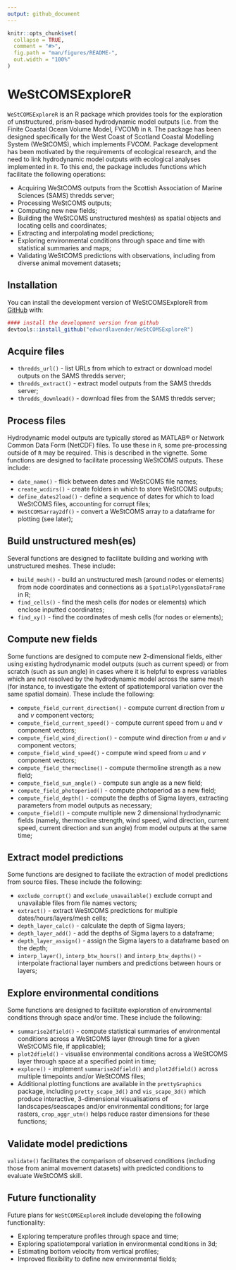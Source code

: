 ```yaml
---
output: github_document
---
```


<!-- README.md is generated from README.Rmd. Please edit that file -->

```r
knitr::opts_chunk$set(
  collapse = TRUE,
  comment = "#>",
  fig.path = "man/figures/README-",
  out.width = "100%"
)
```

# WeStCOMSExploreR

<!-- badges: start -->
<!-- badges: end -->

`WeStCOMSExploreR` is an R package which provides tools for the exploration of unstructured, prism-based hydrodynamic model outputs (i.e. from the Finite Coastal Ocean Volume Model, FVCOM) in `R`. The package has been designed specifically for the West Coast of Scotland Coastal Modelling System (WeStCOMS), which implements FVCOM. Package development has been motivated by the requirements of ecological research, and the need to link hydrodynamic model outputs with ecological analyses implemented in `R`. To this end, the package includes functions which facilitate the following operations: 

* Acquiring WeStCOMS outputs from the Scottish Association of Marine Sciences (SAMS) thredds server;
* Processing WeStCOMS outputs;
* Computing new new fields;
* Building the WeStCOMS unstructured mesh(es) as spatial objects and locating cells and coordinates; 
* Extracting and interpolating model predictions;
* Exploring environmental conditions through space and time with statistical summaries and maps; 
* Validating WeStCOMS predictions with observations, including from diverse animal movement datasets;

## Installation

You can install the development version of WeStCOMSExploreR from [GitHub](https://github.com) with:

```r
#### install the development version from github
devtools::install_github("edwardlavender/WeStCOMSExploreR")
```

## Acquire files

* `thredds_url()` - list URLs from which to extract or download model outputs on the SAMS thredds server;
* `thredds_extract()` - extract model outputs from the SAMS thredds server;
* `thredds_download()` - download files from the SAMS thredds server;

## Process files  

Hydrodynamic model outputs are typically stored as MATLAB® or Network Common Data Form (NetCDF) files. To use these in `R`, some pre-processing outside of `R` may be required. This is described in the vignette. Some functions are designed to facilitate processing WeStCOMS outputs. These include: 

* `date_name()` - flick between dates and WeStCOMS file names;
* `create_wcdirs()` - create folders in which to store WeStCOMS outputs;
* `define_dates2load()` - define a sequence of dates for which to load WeStCOMS files, accounting for corrupt files;
* `WeStCOMSarray2df()` - convert a WeStCOMS array to a dataframe for plotting (see later); 

## Build unstructured mesh(es)

Several functions are designed to facilitate building and working with unstructured meshes. These include: 

* `build_mesh()` - build an unstructured mesh (around nodes or elements) from node coordinates and connections as a `SpatialPolygonsDataFrame` in R;
* `find_cells()` - find the mesh cells (for nodes or elements) which enclose inputted coordinates;
* `find_xy()` - find the coordinates of mesh cells (for nodes or elements);

## Compute new fields

Some functions are designed to compute new 2-dimensional fields, either using existing hydrodynamic model outputs (such as current speed) or from scratch (such as sun angle) in cases where it is helpful to express variables which are not resolved by the hydrodynamic model across the same mesh (for instance, to investigate the extent of spatiotemporal variation over the same spatial domain). These include the following: 

* `compute_field_current_direction()` - compute current direction from $u$ and $v$ component vectors; 
* `compute_field_current_speed()` - compute current speed from $u$ and $v$ component vectors;
* `compute_field_wind_direction()` - compute wind direction from $u$ and $v$ component vectors; 
* `compute_field_wind_speed()` - compute wind speed from $u$ and $v$ component vectors; 
* `compute_field_thermocline()` - compute thermoline strength as a new field;
* `compute_field_sun_angle()` - compute sun angle as a new field;
* `compute_field_photoperiod()` - compute photoperiod as a new field;
* `compute_field_depth()` - compute the depths of Sigma layers, extracting parameters from model outputs as necessary;
* `compute_field()` - compute multiple new 2 dimensional hydrodynamic fields (namely, thermocline strength, wind speed, wind direction, current speed, current direction and sun angle) from model outputs at the same time;

## Extract model predictions 

Some functions are designed to faciliate the extraction of model predictions from source files. These include the following: 

* `exclude_corrupt()` and `exclude_unavailable()` exclude corrupt and unavailable files from file names vectors;
* `extract()` - extract WeStCOMS predictions for multiple dates/hours/layers/mesh cells;
* `depth_layer_calc()` - calculate the depth of Sigma layers; 
* `depth_layer_add()` - add the depths of Sigma layers to a dataframe; 
* `depth_layer_assign()` - assign the Sigma layers to a dataframe based on the depth;
* `interp_layer()`, `interp_btw_hours()` and `interp_btw_depths()` - interpolate fractional layer numbers and predictions between hours or layers; 

## Explore environmental conditions

Some functions are designed to facilitate exploration of environmental conditions through space and/or time. These include the following: 

* `summarise2dfield()` - compute statistical summaries of environmental conditions across a WeStCOMS layer (through time for a given WeStCOMS file, if applicable); 
* `plot2dfield()` - visualise environmental conditions across a WeStCOMS layer through space at a specified point in time; 
* `explore()` - implement `summarise2dfield()` and `plot2dfield()` across multiple timepoints and/or WeStCOMS files; 
* Additional plotting functions are available in the `prettyGraphics` package, including `pretty_scape_3d()` and `vis_scape_3d()` which produce interactive, 3-dimensional visualisations of landscapes/seascapes and/or environmental conditions; for large rasters, `crop_aggr_utm()` helps reduce raster dimensions for these functions;

## Validate model predictions 

`validate()` facilitates the comparison of observed conditions (including those from animal movement datasets) with predicted conditions to evaluate WeStCOMS skill. 

## Future functionality 

Future plans for `WeStCOMSExploreR` include developing the following functionality: 

* Exploring temperature profiles through space and time;
* Exploring spatiotemporal variation in environmental conditions in 3d;
* Estimating bottom velocity from vertical profiles;
* Improved flexibility to define new environmental fields;

